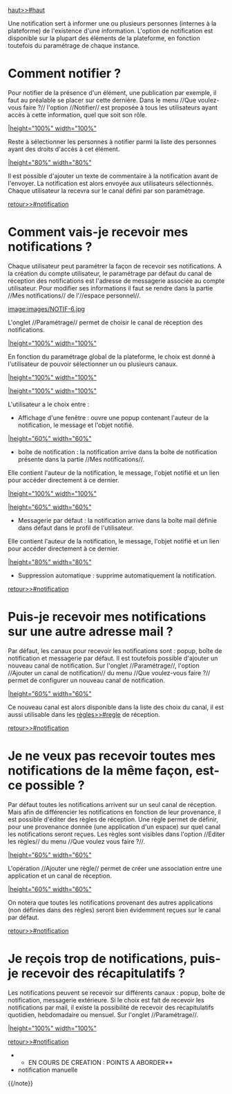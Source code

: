 ﻿[[haut>>#haut]]

{{anchor id=notification /}}

Une notification sert à informer une ou plusieurs personnes (internes à la plateforme) de l'existence d'une information.
L'option de notification est disponible sur la plupart des éléments de la plateforme, en fonction toutefois du paramétrage de chaque instance.

= Comment notifier ? =

Pour notifier de la présence d'un élément, une publication par exemple, il faut au préalable se placer sur cette dernière.
Dans le menu //Que voulez-vous faire ?// l'option //Notifier// est proposée à tous les utilisateurs ayant accès à cette information, quel que soit son rôle.

[[image:images/NOTIF-1.jpg||height="100%" width="100%"]]

Reste à sélectionner les personnes à notifier parmi la liste des personnes ayant des droits d'accès à cet élément. 

[[image:images/NOTIF-2.jpg||height="80%" width="80%"]]

Il est possible d'ajouter un texte de commentaire à la notification avant de l'envoyer.
La notification est alors envoyée aux utilisateurs sélectionnés. 
Chaque utilisateur la recevra sur le canal défini par son paramétrage. 

[[retour>>#notification]]

= Comment vais-je recevoir mes notifications ? =

Chaque utilisateur peut paramétrer la façon de recevoir ses notifications.
A la création du compte utilisateur, le paramétrage par défaut du canal de réception des notifications est l'adresse de messagerie associée au compte utilisateur.
Pour modifier ses informations il faut se rendre dans la partie //Mes notifications// de l'//espace personnel//.

[[image:images/NOTIF-6.jpg]]

L'onglet //Paramétrage// permet de choisir le canal de réception des notifications.

[[image:images/NOTIF-7.jpg||height="100%" width="100%"]]

En fonction du paramétrage global de la plateforme, le choix est donné à l'utilisateur de pouvoir sélectionner un ou plusieurs canaux.

[[image:images/NOTIF-8.jpg||height="100%" width="100%"]]

[[image:images/NOTIF-9.jpg||height="100%" width="100%"]]

L'utilisateur a le choix entre :
* Affichage d'une fenêtre : ouvre une popup contenant l'auteur de la notification, le message et l'objet notifié.

[[image:images/NOTIF-10.jpg	||height="60%" width="60%"]]
* boîte de notification : la notification arrive dans la boîte de notification présente dans la partie //Mes notifications//. 
Elle contient l'auteur de la notification, le message, l'objet notifié et un lien pour accéder directement à ce dernier.

[[image:images/NOTIF-11.jpg||height="100%" width="100%"]]

[[image:images/NOTIF-5.jpg||height="60%" width="60%"]]
* Messagerie par défaut : la notification arrive dans la boîte mail définie dans défaut dans le profil de l'utilisateur.
Elle contient l'auteur de la notification, le message, l'objet notifié et un lien pour accéder directement à ce dernier.

[[image:images/NOTIF-4.jpg||height="80%" width="80%"]]
* Suppression automatique : supprime automatiquement la notification.

[[retour>>#notification]]

= Puis-je recevoir mes notifications sur une autre adresse mail ? =

Par défaut, les canaux pour recevoir les notifications sont : popup, boîte de notification et messagerie par défaut.
Il est toutefois possible d'ajouter un nouveau canal de notification. 
Sur l'onglet //Paramétrage//, l'option //Ajouter un canal de notification// du menu //Que voulez-vous faire ?// permet de configurer un nouveau canal de notification.

[[image:images/NOTIF-12.jpg||height="60%" width="60%"]]

Ce nouveau canal est alors disponible dans la liste des choix du canal, il est aussi utilisable dans les [[règles>>#regle]] de réception.

[[retour>>#notification]]

{{anchor id=regle /}}
= Je ne veux pas recevoir toutes mes notifications de la même façon, est-ce possible ? =

Par défaut toutes les notifications arrivent sur un seul canal de réception.
Mais afin de différencier les notifications en fonction de leur provenance, il est possible  d'éditer des règles de réception.
Une règle permet de définir, pour une provenance donnée (une application d'un espace) sur quel canal les notifications seront reçues.  
Les règles sont visibles dans l'option //Editer les règles// du menu //Que voulez vous faire ?//.

[[image:images/NOTIF-13.jpg||height="60%" width="60%"]]

L'opération //Ajouter une règle// permet de créer une association entre une application et un canal de réception.

[[image:images/NOTIF-14.jpg||height="60%" width="60%"]]

On notera que toutes les notifications provenant des autres applications (non définies dans des règles) seront bien évidemment reçues sur le canal par défaut.

[[retour>>#notification]]

= Je reçois trop de notifications, puis-je recevoir des récapitulatifs ? =

Les notifications peuvent se recevoir sur différents canaux : popup, boîte de notification, messagerie extérieure.
Si le choix est fait de recevoir les notifications par mail, il existe la possibilité de recevoir des récapitulatifs quotidien, hebdomadaire ou mensuel.
Sur l'onglet //Paramétrage//.

[[image:images/NOTIF-15.jpg||height="100%" width="100%"]]

[[retour>>#notification]]


{{note}}
**EN COURS DE CREATION : POINTS A ABORDER**
* notification manuelle
{{/note}}
